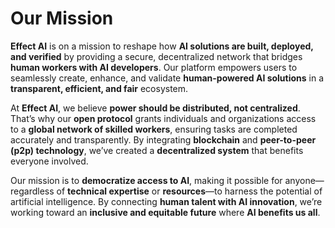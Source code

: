 # Our Mission
**Effect AI** is on a mission to reshape how **AI solutions are built, deployed, and verified** by providing a secure, decentralized network that bridges **human workers with AI developers**. Our platform empowers users to seamlessly create, enhance, and validate **human-powered AI solutions** in a **transparent, efficient, and fair** ecosystem.

At **Effect AI**, we believe **power should be distributed, not centralized**. That’s why our **open protocol** grants individuals and organizations access to a **global network of skilled workers**, ensuring tasks are completed accurately and transparently. By integrating **blockchain** and **peer-to-peer (p2p) technology**, we’ve created a **decentralized system** that benefits everyone involved.

Our mission is to **democratize access to AI**, making it possible for anyone—regardless of **technical expertise** or **resources**—to harness the potential of artificial intelligence. By connecting **human talent with AI innovation**, we’re working toward an **inclusive and equitable future** where **AI benefits us all**.